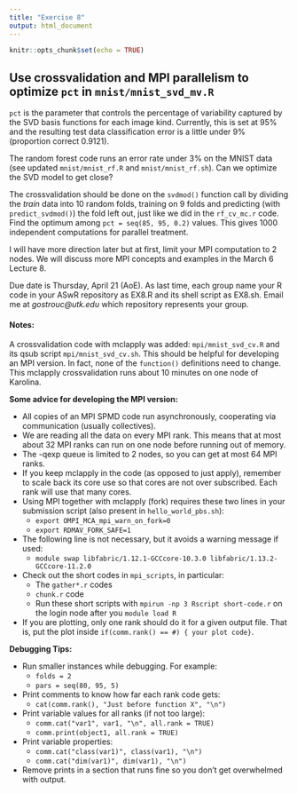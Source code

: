 ```yaml
---
title: "Exercise 8"
output: html_document
---
```


```r
knitr::opts_chunk$set(echo = TRUE)
```
## Use crossvalidation and MPI parallelism to optimize `pct` in `mnist/mnist_svd_mv.R`

`pct` is the parameter that controls the percentage of variability captured by the SVD basis functions for each image kind. Currently, this is set at 95% and the resulting test data classification error is a little under 9% (proportion correct 0.9121).

The random forest code runs an error rate under 3% on the MNIST data (see updated `mnist/mnist_rf.R` and `mnist/mnist_rf.sh`). Can we optimize the SVD model to get close?

The crossvalidation should be done on the `svdmod()` function call by dividing the *train* data into 10 random folds, training on 9 folds and predicting (with `predict_svdmod()`) the fold left out, just like we did in the `rf_cv_mc.r` code. Find the optimum among `pct = seq(85, 95, 0.2)` values. This gives 1000 independent computations for parallel treatment. 

I will have more direction later but at first, limit your MPI computation to 2 nodes. We will discuss more MPI concepts and examples in the March 6 Lecture 8.

Due date is Thursday, April 21 (AoE). As last time, each group name your R code in your ASwR repository as EX8.R and its shell script as EX8.sh. Email me at *gostrouc@utk.edu* which repository represents your group.

#### Notes:

A crossvalidation code with mclapply was added: `mpi/mnist_svd_cv.R` and its qsub script `mpi/mnist_svd_cv.sh`. This should be helpful for developing an MPI version. In fact, none of the `function()` definitions need to change. This mclapply crossvalidation runs about 10 minutes on one node of Karolina.

**Some advice for developing the MPI version:**

* All copies of an MPI SPMD code run asynchronously, cooperating via communication (usually collectives).  
* We are reading all the data on every MPI rank. This means that at most about 32 MPI ranks can run on one node before running out of memory.  
* The -qexp queue is limited to 2 nodes, so you can get at most 64 MPI ranks.  
* If you keep mclapply in the code (as opposed to just apply), remember to scale back its core use so that cores are not over subscribed. Each rank will use that many cores.  
* Using MPI together with mclapply (fork) requires these two lines in your submission script (also present in `hello_world_pbs.sh`):  
   * `export OMPI_MCA_mpi_warn_on_fork=0`  
   * `export RDMAV_FORK_SAFE=1`  
* The following line is not necessary, but it avoids a warning message if used:  
   * `module swap libfabric/1.12.1-GCCcore-10.3.0 libfabric/1.13.2-GCCcore-11.2.0`  
* Check out the short codes in `mpi_scripts`, in particular:  
   * The `gather*.r` codes  
   * `chunk.r` code  
   * Run these short scripts with `mpirun -np 3 Rscript short-code.r` on the login node after you `module load R`
* If you are plotting, only one rank should do it for a given output file. That is, put the plot inside `if(comm.rank() == #) { your plot code}`. 
   
**Debugging Tips:**  

* Run smaller instances while debugging. For example:  
    * `folds = 2`  
    * `pars = seq(80, 95, 5)`  
* Print comments to know how far each rank code gets:  
    * `cat(comm.rank(), "Just before function X", "\n")`  
* Print variable values for all ranks (if not too large):  
    * `comm.cat("var1", var1, "\n", all.rank = TRUE)`  
    * `comm.print(object1, all.rank = TRUE)`  
* Print variable properties:  
    * `comm.cat("class(var1)", class(var1), "\n")`  
    * `comm.cat("dim(var1)", dim(var1), "\n")`  
* Remove prints in a section that runs fine so you don't get overwhelmed with output.
